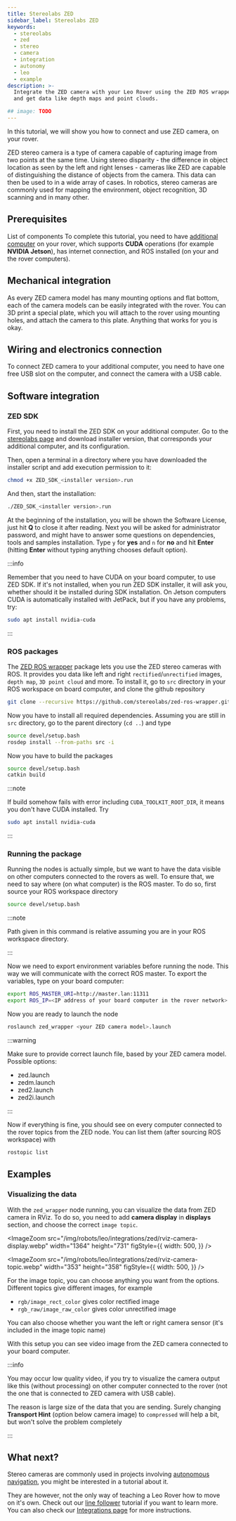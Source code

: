 ```yaml
---
title: Stereolabs ZED
sidebar_label: Stereolabs ZED
keywords:
  - stereolabs
  - zed
  - stereo
  - camera
  - integration
  - autonomy
  - leo
  - example
description: >-
  Integrate the ZED camera with your Leo Rover using the ZED ROS wrapper package
  and get data like depth maps and point clouds.

## image: TODO
---
```


In this tutorial, we will show you how to connect and use ZED camera, on your
rover.

ZED stereo camera is a type of camera capable of capturing image from two points
at the same time. Using stereo disparity - the difference in object location as
seen by the left and right lenses - cameras like ZED are capable of
distinguishing the distance of objects from the camera. This data can then be
used to in a wide array of cases. In robotics, stereo cameras are commonly used
for mapping the environment, object recognition, 3D scanning and in many other.

## Prerequisites

<LinkButton docId="leo-rover/guides/connect-to-rover-ap" />
<LinkButton docId="leo-rover/guides/ssh" />
<LinkButton docId="leo-rover/advanced-guides/install-ros-on-your-computer" />

List of components To complete this tutorial, you need to have
[additional computer](/leo-rover/integrations/computing-devices/nvidia-jetson)
on your rover, which supports **CUDA** operations (for example **NVIDIA
Jetson**), has internet connection, and ROS installed (on your and the rover
computers).

## Mechanical integration

As every ZED camera model has many mounting options and flat bottom, each of the
camera models can be easily integrated with the rover. You can 3D print a
special plate, which you will attach to the rover using mounting holes, and
attach the camera to this plate. Anything that works for you is okay.

## Wiring and electronics connection

To connect ZED camera to your additional computer, you need to have one free USB
slot on the computer, and connect the camera with a USB cable.

## Software integration

### ZED SDK

First, you need to install the ZED SDK on your additional computer. Go to the
[stereolabs page](https://www.stereolabs.com/developers/release/) and download
installer version, that corresponds your additional computer, and its
configuration.

Then, open a terminal in a directory where you have downloaded the installer
script and add execution permission to it:

```bash
chmod +x ZED_SDK_<installer version>.run
```

And then, start the installation:

```bash
./ZED_SDK_<installer version>.run
```

At the beginning of the installation, you will be shown the Software License,
just hit **Q** to close it after reading. Next you will be asked for
administrator password, and might have to answer some questions on dependencies,
tools and samples installation. Type `y` for **yes** and `n` for **no** and hit
**Enter** (hitting **Enter** without typing anything chooses default option).

:::info

Remember that you need to have CUDA on your board computer, to use ZED SDK. If
it's not installed, when you run ZED SDK installer, it will ask you, whether
should it be installed during SDK installation. On Jetson computers CUDA is
automatically installed with JetPack, but if you have any problems, try:

```bash
sudo apt install nvidia-cuda
```

:::

### ROS packages

The [ZED ROS wrapper](https://github.com/stereolabs/zed-ros-wrapper) package
lets you use the ZED stereo cameras with ROS. It provides you data like left and
right `rectified`/`unrectified` images, `depth map`, `3D point cloud` and more.
To install it, go to `src` directory in your ROS workspace on board computer,
and clone the github repository

```bash
git clone --recursive https://github.com/stereolabs/zed-ros-wrapper.git
```

Now you have to install all required dependencies. Assuming you are still in
`src` directory, go to the parent directory (`cd ..`) and type

```bash
source devel/setup.bash
rosdep install --from-paths src -i
```

Now you have to build the packages

```bash
source devel/setup.bash
catkin build
```

:::note

If build somehow fails with error including `CUDA_TOOLKIT_ROOT_DIR`, it means
you don't have CUDA installed. Try

```bash
sudo apt install nvidia-cuda
```

:::

### Running the package

Running the nodes is actually simple, but we want to have the data visible on
other computers connected to the rovers as well. To ensure that, we need to say
where (on what computer) is the ROS master. To do so, first source your ROS
workspace directory

```bash
source devel/setup.bash
```

:::note

Path given in this command is relative assuming you are in your ROS workspace
directory.

:::

Now we need to export environment variables before running the node. This way we
will communicate with the correct ROS master. To export the variables, type on
your board computer:

```bash
export ROS_MASTER_URI=http://master.lan:11311
export ROS_IP=<IP address of your board computer in the rover network>
```

Now you are ready to launch the node

```bash
roslaunch zed_wrapper <your ZED camera model>.launch
```

:::warning

Make sure to provide correct launch file, based by your ZED camera model.
Possible options:

- zed.launch
- zedm.launch
- zed2.launch
- zed2i.launch

:::

Now if everything is fine, you should see on every computer connected to the
rover topics from the ZED node. You can list them (after sourcing ROS workspace)
with

```bash
rostopic list
```

## Examples

### Visualizing the data

With the `zed_wrapper` node running, you can visualize the data from ZED camera
in RViz. To do so, you need to add **camera display** in **displays** section,
and choose the correct `image topic`.

<ImageZoom
  src="/img/robots/leo/integrations/zed/rviz-camera-display.webp"
  width="1364"
  height="731"
  figStyle={{
    width: 500,
  }}
/>

<ImageZoom
  src="/img/robots/leo/integrations/zed/rviz-camera-topic.webp"
  width="353"
  height="358"
  figStyle={{
    width: 500,
  }}
/>

For the image topic, you can choose anything you want from the options.
Different topics give different images, for example

- `rgb/image_rect_color` gives color rectified image
- `rgb_raw/image_raw_color` gives color unrectified image

You can also choose whether you want the left or right camera sensor (it's
included in the image topic name)

With this setup you can see video image from the ZED camera connected to your
board computer.

:::info

You may occur low quality video, if you try to visualize the camera output like
this (without processing) on other computer connected to the rover (not the one
that is connected to ZED camera with USB cable).

The reason is large size of the data that you are sending. Surely changing
**Transport Hint** (option below camera image) to `compressed` will help a bit,
but won't solve the problem completely

:::

## What next?

Stereo cameras are commonly used in projects involving
[autonomous navigation](/leo-rover/advanced-guides/autonomous-navigation), you
might be interested in a tutorial about it.

They are however, not the only way of teaching a Leo Rover how to move on it's
own. Check out our [line follower](/leo-rover/leo-examples/line-follower)
tutorial if you want to learn more. You can also check our
[Integrations page](/leo-rover/integrations) for more instructions.
